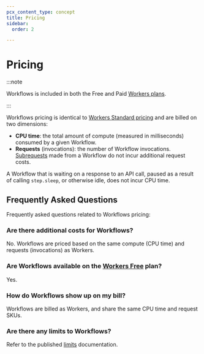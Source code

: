 ```yaml
---
pcx_content_type: concept
title: Pricing
sidebar:
  order: 2

---
```



# Pricing

:::note

Workflows is included in both the Free and Paid [Workers plans](/workers/platform/pricing/#workers).

:::

Workflows pricing is identical to [Workers Standard pricing](/workers/platform/pricing/#workers) and are billed on two dimensions:

* **CPU time**: the total amount of compute (measured in milliseconds) consumed by a given Workflow.
* **Requests** (invocations): the number of Workflow invocations. [Subrequests](/workers/platform/limits/#subrequests) made from a Workflow do not incur additional request costs.

A Workflow that is waiting on a response to an API call, paused as a result of calling `step.sleep`, or otherwise idle, does not incur CPU time.

## Frequently Asked Questions

Frequently asked questions related to Workflows pricing:

### Are there additional costs for Workflows?

No. Workflows are priced based on the same compute (CPU time) and requests (invocations) as Workers.

### Are Workflows available on the [Workers Free](/workers/platform/pricing/#workers) plan?

Yes.

### How do Workflows show up on my bill?

Workflows are billed as Workers, and share the same CPU time and request SKUs.

### Are there any limits to Workflows?

Refer to the published [limits](/workflows/reference/limits/) documentation.
